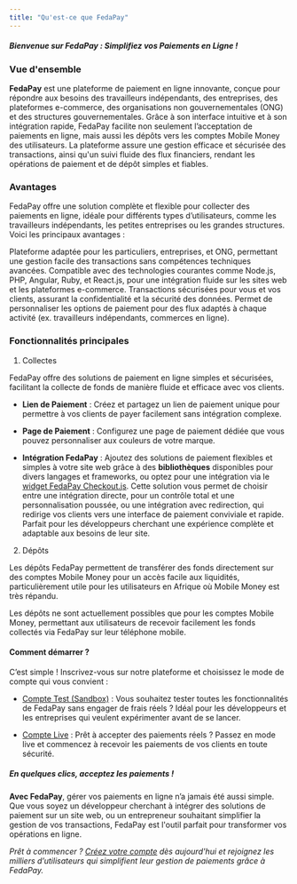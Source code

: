 ```yaml
---
title: "Qu'est-ce que FedaPay"
---
```


##### **_Bienvenue sur FedaPay : Simplifiez vos Paiements en Ligne !_** 

### Vue d'ensemble

**FedaPay** est une plateforme de paiement en ligne innovante, conçue pour répondre aux besoins des travailleurs indépendants, des entreprises, des plateformes e-commerce, des organisations non gouvernementales (ONG) et des structures gouvernementales. Grâce à son interface intuitive et à son intégration rapide, FedaPay facilite non seulement l’acceptation de paiements en ligne, mais aussi les dépôts vers les comptes Mobile Money des utilisateurs. La plateforme assure une gestion efficace et sécurisée des transactions, ainsi qu'un suivi fluide des flux financiers, rendant les opérations de paiement et de dépôt simples et fiables.

### Avantages

FedaPay offre une solution complète et flexible pour collecter des paiements en ligne, idéale pour différents types d’utilisateurs, comme les travailleurs indépendants, les petites entreprises ou les grandes structures. Voici les principaux avantages :

<CardGroup cols={2}>
  <Card
    title="Accessibilité"
  >
    Plateforme adaptée pour les particuliers, entreprises, et ONG, permettant une gestion facile des transactions sans compétences techniques avancées.
  </Card>
  <Card
    title="Intégration Simplifiée"
  >
   Compatible avec des technologies courantes comme Node.js, PHP, Angular, Ruby, et React.js, pour une intégration fluide sur les sites web et les plateformes e-commerce.
  </Card>
  <Card
    title="Sécurité"
  >
    Transactions sécurisées pour vous et vos clients, assurant la confidentialité et la sécurité des données.
  </Card>
  <Card
    title="Flexibilité"
  >
    Permet de personnaliser les options de paiement pour des flux adaptés à chaque activité (ex. travailleurs indépendants, commerces en ligne).
  </Card>
</CardGroup>


### Fonctionnalités principales

1.  Collectes

FedaPay offre des solutions de paiement en ligne simples et sécurisées, facilitant la collecte de fonds de manière fluide et efficace avec vos clients.

  - **Lien de Paiement** : Créez et partagez un lien de paiement unique pour permettre à vos clients de payer facilement sans intégration complexe.

  - **Page de Paiement** : Configurez une page de paiement dédiée que vous pouvez personnaliser aux couleurs de votre marque.

  - **Intégration FedaPay** : Ajoutez des solutions de paiement flexibles et simples à votre site web grâce à des **bibliothèques** disponibles pour divers langages et frameworks, ou optez pour une intégration via le [widget FedaPay Checkout.js](/libraries/fr/checkoutjs-fr). Cette solution vous permet de choisir entre une intégration directe, pour un contrôle total et une personnalisation poussée, ou une intégration avec redirection, qui redirige vos clients vers une interface de paiement conviviale et rapide. Parfait pour les développeurs cherchant une expérience complète et adaptable aux besoins de leur site.

2. Dépôts

Les dépôts FedaPay permettent de transférer des fonds directement sur des comptes Mobile Money pour un accès facile aux liquidités, particulièrement utile pour les utilisateurs en Afrique où Mobile Money est très répandu.

<Note>Les dépôts ne sont actuellement possibles que pour les comptes Mobile Money, permettant aux utilisateurs de recevoir facilement les fonds collectés via FedaPay sur leur téléphone mobile.</Note>


#### Comment démarrer ?

C’est simple ! Inscrivez-vous sur notre plateforme et choisissez le mode de compte qui vous convient :

- [Compte Test (Sandbox)](https://sandbox.fedapay.com/register) : Vous souhaitez tester toutes les fonctionnalités de FedaPay sans engager de frais réels ? Idéal pour les développeurs et les entreprises qui veulent expérimenter avant de se lancer.


- [Compte Live](https://live.fedapay.com/register) :  Prêt à accepter des paiements réels ? Passez en mode live et commencez à recevoir les paiements de vos clients en toute sécurité.


##### **_En quelques clics, acceptez les paiements !_**

**Avec FedaPay**, gérer vos paiements en ligne n’a jamais été aussi simple. Que vous soyez un développeur cherchant à intégrer des solutions de paiement sur un site web, ou un entrepreneur souhaitant simplifier la gestion de vos transactions, FedaPay est l'outil parfait pour transformer vos opérations en ligne.

_Prêt à commencer ? [Créez votre compte](https://live.fedapay.com/register) dès aujourd'hui et rejoignez les milliers d’utilisateurs qui simplifient leur gestion de paiements grâce à FedaPay._ 

